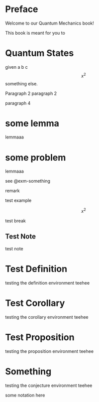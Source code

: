 # Preface {.unnumbered}

Welcome to our Quantum Mechanics book!

This book is meant for you to 


:::{.theorem #thm-state}
# Quantum States
given a b c 
$$x^2$$
something else.

Paragraph 2
paragraph 2


paragraph 4
:::

:::{.lemma #lem-something}
# some lemma
lemmaaa
:::

:::{.example #exm-something}
# some problem
lemmaaa
:::
see @exm-something

:::{.remark #rem-something}
remark
:::

:::{.warning}
test example

$$ x^2$$ 

test break
:::

:::{.callout-note collapse="true" icon="false"}
# Test Note
test note
:::

:::{.definition #def-something}
# Test Definition
testing the definition environment teehee
:::

:::{.corollary #cor-something}
# Test Corollary 
testing the corollary environment teehee
:::

:::{.proposition #prp-something}
# Test Proposition 
testing the proposition environment teehee
:::

:::{.conjecture #cnj-something}
# Something
testing the conjecture environment teehee
:::

:::{.notation}

some notation here
:::